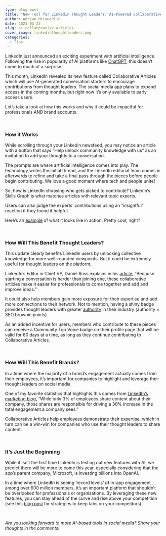 ```yaml
---
type: blog-post
title: "New Tool for LinkedIn Thought Leaders: AI-Powered Collaborative Articles"
author: Adrian McLaughlin
date: 2023-03-22
slug: ai-collaborative-articles
cover_image: linkedinthoughtleaders.png
categories:
  - Tips
---
```

LinkedIn just announced an exciting experiment with artificial intelligence. Following the rise in popularity of AI platforms like [ChatGPT](https://brandglue.com/blog/ai-do-b2b-social-media-marketing/), this doesn’t come to much of a surprise.

This month, LinkedIn revealed its new feature called Collaborative Articles which will use AI-generated conversation starters to encourage contributions from thought leaders. The social media app plans to expand access in the coming months, but right now it’s only available to early access users. 

Let’s take a look at how this works and why it could be impactful for professionals AND brand accounts.

 

### How it Works

While scrolling through your LinkedIn newsfeed, you may notice an article with a button that says “Help unlock community knowledge with us” as an invitation to add your thoughts to a conversation.

The prompts are where artificial intelligence comes into play. The technology writes the initial thread, and the LinkedIn editorial team comes in afterwards to refine and take a final pass through the pieces before people begin contributing. We love a good moment where tech and people unite!

So, how is LinkedIn choosing who gets picked to contribute? LinkedIn’s Skills Graph is what matches articles with relevant topic experts.

Users can also judge the experts’ contributions using an “insightful” reaction if they found it helpful.

Here’s an [example](https://www.linkedin.com/advice/3/what-some-effective-strategies-proofread-your-own-writing) of what it looks like in action. Pretty cool, right?

 

### How Will This Benefit Thought Leaders?

This update clearly benefits LinkedIn users by unlocking collective knowledge for more well-rounded viewpoints. But it could be extremely useful for thought leaders on the platform.

LinkedIn’s Editor in Chief VP, Daniel Ross explains in his [article](https://www.linkedin.com/pulse/unlocking-nearly-10-billion-years-worth-knowledge-help-daniel-roth/), “Because starting a conversation is harder than joining one, these collaborative articles make it easier for professionals to come together and add and improve ideas.”

It could also help members gain more exposure for their expertise and add more connections to their network. Not to mention, having a shiny badge provides thought leaders with greater [authority](https://www.searchenginejournal.com/seo/search-authority/) in their industry (authority = SEO brownie points). 

As an added incentive for users, members who contribute to these pieces can receive a Community Top Voice badge on their profile page that will be valid for 60 days at a time, as long as they continue contributing to Collaborative Articles. 

 

### How Will This Benefit Brands?

In a time where the majority of a brand’s engagement actually comes from their employees, it’s important for companies to highlight and leverage their thought leaders on social media.

One of my favorite statistics that highlights this comes from [LinkedIn’s marketing blog](https://www.linkedin.com/business/marketing/blog/content-marketing/why-content-marketing-needs-employee-advocacy), “While only 3% of employees share content about their company, those shares are responsible for driving a 30% increase in the total engagement a company sees.”

Collaborative Articles help employees demonstrate their expertise, which in turn can be a win-win for companies who use their thought leaders to share content.  

 

### It’s Just the Beginning

While it isn’t the first time LinkedIn is testing out new features with AI, we predict there will be more to come this year, especially considering that the app’s parent company, Microsoft, is investing billions into OpenAI.  

In a time where LinkedIn is seeing ‘record levels’ of in-app engagement among over 900 million members, it’s an important platform that shouldn’t be overlooked for professionals or organizations. By leveraging these new features, you can stay ahead of the curve and rise above your competition (see this [blog post](https://brandglue.com/blog/strategies-linkedin-facebook-competitor-tracking-tools/) for strategies to keep tabs on your competitors). 

 

*Are you looking forward to more AI-based tools in social media? Share your thoughts in the comments!*